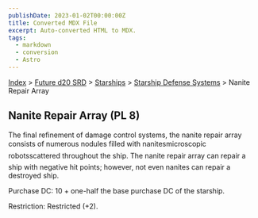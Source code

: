 ```yaml
---
publishDate: 2023-01-02T00:00:00Z
title: Converted MDX File
excerpt: Auto-converted HTML to MDX.
tags:
  - markdown
  - conversion
  - Astro
---
```






[Index](-index) > [Future d20 SRD](future-d20-srd-index) > [Starships](future-d20-srd-starships-index) > [Starship Defense Systems](future-d20-srd-starships-starship-defense-systems-index) > Nanite Repair Array




## Nanite Repair Array (PL 8)


The final refinement of damage control systems, the nanite repair array consists of numerous nodules filled with nanitesmicroscopic robotsscattered throughout the ship. The nanite repair array can repair a ship with negative hit points; however, not even nanites can repair a destroyed ship.


Purchase DC: 10 + one-half the base purchase DC of the starship.


Restriction: Restricted (+2).



